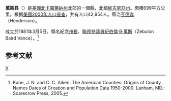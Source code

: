 {{noteTA
|T=zh-hans:万斯县 (北卡罗来纳州);zh-hk:萬斯縣 (北卡羅萊納州);zh-tw:萬斯郡 (北卡羅萊納州);
|1=zh-hans:县;zh-hk:縣;zh-tw:郡;
}}
<!--[[File:Map_of_North_Carolina_highlighting_Vance_County.svg|250px]]-->
{{Infobox U.S. County |
 county  = 萬斯縣|
 state = 北卡羅萊那州 |
 en county  = Vance County|
 en state = North Carolina |
 seal = |
 map = Map of North Carolina highlighting Vance County.svg |
 map size = 250|
 founded = 1881年|
 seat = [[亨德森_(北卡羅萊納州)|亨德森]] | 
 area = 699 [[km²|km²]] (270 [[square_mile|mi²]]) |
 area water = 42 km² (16 mi²) |
 area percentage = 6.04% |
 census yr = 2000|
 pop = 42,954 |
 density = 65|
 web = www.vancecounty.org|
|}}
'''萬斯县'''（{{lang-en|Vance County}}）是[[美國|美國]][[北卡羅萊納州|北卡羅萊納州]]北部的一個縣，北鄰[[維吉尼亞州|維吉尼亞州]]。面積699平方公里。根据[[美國2000年人口普查|美國2000年人口普查]]，共有人口42,954人。縣治[[亨德森_(北卡羅萊納州)|亨德森]]（Henderson）。

成立於1881年3月5日。縣名紀念[[北卡羅萊納州州長|州長]]、[[美國參議院|聯邦參議員]][[紀伯倫·B·萬斯|紀伯倫·B·萬斯]]（Zebulon Baird Vance）。<ref>Kane, J. N. and C. C. Aiken. The American Counties: Origins of County Names Dates of Creation and Population Data 1950-2000. Lanham, MD.: Scarecrow Press, 2005.</ref>

==参考文献==
<div class="references-small">
<references />
</div>

{{North Carolina}}
{{Authority Control}}
[[Category:北卡羅萊納州行政區劃|V]]